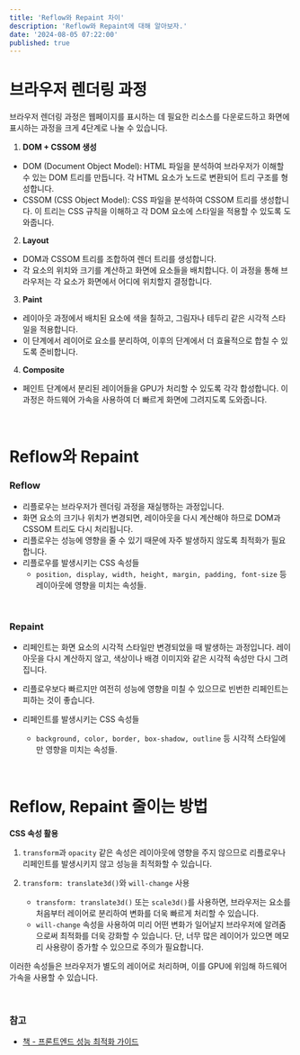 ```yaml
---
title: 'Reflow와 Repaint 차이'
description: 'Reflow와 Repaint에 대해 알아보자.'
date: '2024-08-05 07:22:00'
published: true
---
```


# 브라우저 렌더링 과정

브라우저 렌더링 과정은 웹페이지를 표시하는 데 필요한 리소스를 다운로드하고 화면에 표시하는 과정을 크게 4단계로 나눌 수 있습니다.

1. **DOM + CSSOM 생성**

- DOM (Document Object Model): HTML 파일을 분석하여 브라우저가 이해할 수 있는 DOM 트리를 만듭니다. 각 HTML 요소가 노드로 변환되어 트리 구조를 형성합니다.
- CSSOM (CSS Object Model): CSS 파일을 분석하여 CSSOM 트리를 생성합니다. 이 트리는 CSS 규칙을 이해하고 각 DOM 요소에 스타일을 적용할 수 있도록 도와줍니다.

2. **Layout**

- DOM과 CSSOM 트리를 조합하여 렌더 트리를 생성합니다.
- 각 요소의 위치와 크기를 계산하고 화면에 요소들을 배치합니다. 이 과정을 통해 브라우저는 각 요소가 화면에서 어디에 위치할지 결정합니다.

3. **Paint**

- 레이아웃 과정에서 배치된 요소에 색을 칠하고, 그림자나 테두리 같은 시각적 스타일을 적용합니다.
- 이 단계에서 레이어로 요소를 분리하여, 이후의 단계에서 더 효율적으로 합칠 수 있도록 준비합니다.

4. **Composite**

- 페인트 단계에서 분리된 레이어들을 GPU가 처리할 수 있도록 각각 합성합니다. 이 과정은 하드웨어 가속을 사용하여 더 빠르게 화면에 그려지도록 도와줍니다.

<br />

# Reflow와 Repaint

### Reflow

- 리플로우는 브라우저가 렌더링 과정을 재실행하는 과정입니다.
- 화면 요소의 크기나 위치가 변경되면, 레이아웃을 다시 계산해야 하므로 DOM과 CSSOM 트리도 다시 처리됩니다.
- 리플로우는 성능에 영향을 줄 수 있기 때문에 자주 발생하지 않도록 최적화가 필요합니다.
- 리플로우를 발생시키는 CSS 속성들
  - `position, display, width, height, margin, padding, font-size` 등 레이아웃에 영향을 미치는 속성들.

<br />

### Repaint

- 리페인트는 화면 요소의 시각적 스타일만 변경되었을 때 발생하는 과정입니다. 레이아웃을 다시 계산하지 않고, 색상이나 배경 이미지와 같은 시각적 속성만 다시 그려집니다.
- 리플로우보다 빠르지만 여전히 성능에 영향을 미칠 수 있으므로 빈번한 리페인트는 피하는 것이 좋습니다.
- 리페인트를 발생시키는 CSS 속성들

  - `background, color, border, box-shadow, outline` 등 시각적 스타일에만 영향을 미치는 속성들.

<br />

# Reflow, Repaint 줄이는 방법

**CSS 속성 활용**

1. `transform`과 `opacity` 같은 속성은 레이아웃에 영향을 주지 않으므로 리플로우나 리페인트를 발생시키지 않고 성능을 최적화할 수 있습니다.

2. `transform: translate3d()`와 `will-change` 사용

   - `transform: translate3d()` 또는 `scale3d()`를 사용하면, 브라우저는 요소를 처음부터 레이어로 분리하여 변화를 더욱 빠르게 처리할 수 있습니다.
   - `will-change` 속성을 사용하여 미리 어떤 변화가 일어날지 브라우저에 알려줌으로써 최적화를 더욱 강화할 수 있습니다. 단, 너무 많은 레이어가 있으면 메모리 사용량이 증가할 수 있으므로 주의가 필요합니다.

이러한 속성들은 브라우저가 별도의 레이어로 처리하며, 이를 GPU에 위임해 하드웨어 가속을 사용할 수 있습니다.

<br />

### 참고

- [책 - 프론트엔드 성능 최적화 가이드](https://product.kyobobook.co.kr/detail/S000200178292?utm_source=google&utm_medium=cpc&utm_campaign=googleSearch&gt_network=g&gt_keyword=&gt_target_id=aud-901091942354:dsa-435935280379&gt_campaign_id=9979905549&gt_adgroup_id=132556570510&gclid=Cj0KCQjw7PCjBhDwARIsANo7CglhTltoHznK7vMGKndqxx8dhWe4eeyj3wbqyiz3MaqZ4V8EEYQ8rRAaAjRDEALw_wcB)
